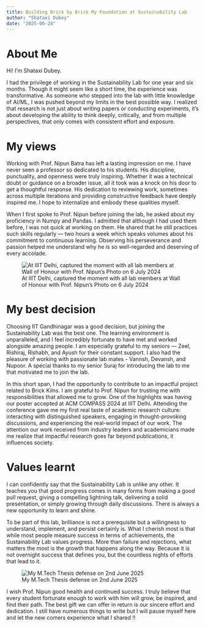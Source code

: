 ```yaml
---
title: Building Brick by Brick My Foundation at Sustainability Lab
author: "Shataxi Dubey"
date: "2025-06-24"
---
```


# About Me
Hi! I’m Shataxi Dubey.

I had the privilege of working in the Sustainability Lab for one year and six months. Though it might seem like a short time, the experience was transformative. As someone who stepped into the lab with little knowledge of AI/ML, I was pushed beyond my limits in the best possible way. I realized that research is not just about writing papers or conducting experiments, it's about developing the ability to think deeply, critically, and from multiple perspectives, that only comes with consistent effort and exposure.

# My views

Working with Prof. Nipun Batra has left a lasting impression on me. I have never seen a professor so dedicated to his students. His discipline, punctuality, and openness were truly inspiring. Whether it was a technical doubt or guidance on a broader issue, all it took was a knock on his door to get a thoughtful response. His dedication to reviewing work, sometimes across multiple iterations and providing constructive feedback have deeply inspired me. I hope to internalize and embody these qualities myself.

When I first spoke to Prof. Nipun before joining the lab, he asked about my proficiency in Numpy and Pandas. I admitted that although I had used them before, I was not quick at working on them. He shared that he still practices such skills regularly — two hours a week which speaks volumes about his commitment to continuous learning. Observing his perseverance and passion helped me understand why he is so well-regarded and deserving of every accolade. 

![At IIIT Delhi, captured the moment with all lab members at Wall of Honour with Prof. Nipun's Photo on 6 July 2024 ](../images/experiences/shataxi-1.jpg)

# My best decision
Choosing IIT Gandhinagar was a good decision, but joining the Sustainability Lab was the best one. The learning environment is unparalleled, and I feel incredibly fortunate to have met and worked alongside amazing people. I am especially grateful to my seniors — Zeel, Rishiraj, Rishabh, and Ayush for their constant support. I also had the pleasure of working with passionate lab mates - Vannsh, Devansh, and Nupoor. A special thanks to my senior Suraj for introducing the lab to me that motivated me to join the lab.

In this short span, I had the opportunity to contribute to an impactful project related to Brick Kilns. I am grateful to Prof. Nipun for trusting me with responsibilities that allowed me to grow. One of the highlights was having our poster accepted at ACM COMPASS 2024 at IIIT Delhi. Attending the conference gave me my first real taste of academic research culture: interacting with distinguished speakers, engaging in thought-provoking discussions, and experiencing the real-world impact of our work. The attention our work received from industry leaders and academicians made me realize that impactful research goes far beyond publications, it influences society.

# Values learnt
I can confidently say that the Sustainability Lab is unlike any other. It teaches you that good progress comes in many forms from making a good pull request, giving a compelling lightning talk, delivering a solid presentation, or simply growing through daily discussions. There is always a new opportunity to learn and shine.

To be part of this lab, brilliance is not a prerequisite but a willingness to understand, implement, and persist certainly is. What I cherish most is that while most people measure success in terms of achievements, the Sustainability Lab values progress. More than failure and rejections, what matters the most is the growth that happens along the way. Because it is not overnight success that defines you, but the countless nights of efforts that lead to it.

![My M.Tech Thesis defense on 2nd June 2025](../images/experiences/shataxi-2.jpg)

I wish Prof. Nipun good health and continued success. I truly believe that every student fortunate enough to work with him will grow, be inspired, and find their path. The best gift we can offer in return is our sincere effort and dedication. I still have numerous things to write but I will pause myself here and let the new comers experience what I shared !!